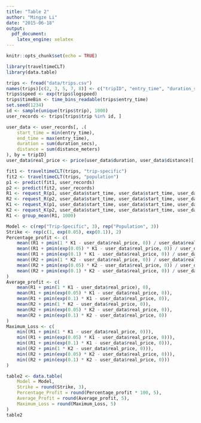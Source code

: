 ```yaml
---
title: "Table 2"
author: "Mingze Li"
date: "2015-06-18"
output:
  pdf_document:
    latex_engine: xelatex
---
```

```r
knitr::opts_chunk$set(echo = TRUE)
```
```r
library(traveltimeCLT)
library(data.table)
```

```r
trips <- fread("data/trips.csv")
names(trips)[c(2, 3, 5, 7, 8)] <- c("tripID", "entry_time", "duration_secs", "distance_meters", "linkID")
trips$speed <- exp(trips$logspeed)
trips$timeBin <- time_bins_readable(trips$entry_time)
set.seed(1234)
id <- sample(unique(trips$trip), 1000)
user_records <- trips[trips$trip %in% id, ]
```

```r
user_data <- user_records[, .(
    start_time = min(entry_time),
    end_time = max(entry_time),
    duration = sum(duration_secs),
    distance = sum(distance_meters)
), by = tripID]
user_data$real_price <- price(user_data$duration, user_data$distance)[, 1]
```


```r
fit1 <- traveltimeCLT(trips, "trip-specific")
fit2 <- traveltimeCLT(trips, "population")
p1 <- predict(fit1, user_records)
p2 <- predict(fit2, user_records)
R1 <- request_R(p1, user_data$start_time, user_data$start_time, user_data$distance, risk_free = 0)
R2 <- request_R(p2, user_data$start_time, user_data$start_time, user_data$distance, risk_free = 0)
K1 <- request_K(p1, user_data$start_time, user_data$start_time, user_data$distance, risk_free = 0)
K2 <- request_K(p2, user_data$start_time, user_data$start_time, user_data$distance, risk_free = 0)
R1 <- group_mean(R1, 1000)
```

```r
Model <- c(rep("Trip-Specific", 3), rep("Population", 3))
Strike <- rep(c(1, exp(0.05), exp(0.1)), 2)
Percentage_profit <- c(
    mean((R1 + pmin(1 * K1 - user_data$real_price, 0)) / user_data$real_price),
    mean((R1 + pmin(exp(0.05) * K1 - user_data$real_price, 0)) / user_data$real_price),
    mean((R1 + pmin(exp(0.1) * K1 - user_data$real_price, 0)) / user_data$real_price),
    mean((R2 + pmin(1 * K2 - user_data$real_price, 0)) / user_data$real_price),
    mean((R2 + pmin(exp(0.05) * K2 - user_data$real_price, 0)) / user_data$real_price),
    mean((R2 + pmin(exp(0.1) * K2 - user_data$real_price, 0)) / user_data$real_price)
)
Average_profit <- c(
    mean(R1 + pmin(1 * K1 - user_data$real_price), 0),
    mean(R1 + pmin(exp(0.05) * K1 - user_data$real_price, 0)),
    mean(R1 + pmin(exp(0.1) * K1 - user_data$real_price, 0)),
    mean(R2 + pmin(1 * K2 - user_data$real_price, 0)),
    mean(R2 + pmin(exp(0.05) * K2 - user_data$real_price, 0)),
    mean(R2 + pmin(exp(0.1) * K2 - user_data$real_price, 0))
)
Maximum_Loss <- c(
    min((R1 + pmin(1 * K1 - user_data$real_price, 0))),
    min((R1 + pmin(exp(0.05) * K1 - user_data$real_price, 0))),
    min((R1 + pmin(exp(0.1) * K1 - user_data$real_price, 0))),
    min((R2 + pmin(1 * K2 - user_data$real_price, 0))),
    min((R2 + pmin(exp(0.05) * K2 - user_data$real_price, 0))),
    min((R2 + pmin(exp(0.1) * K2 - user_data$real_price, 0)))
)
```

```r
table2 <- data.table(
    Model = Model,
    Strike = round(Strike, 3),
    Percentage_Profit = round(Percentage_profit * 100, 5),
    Average_Profit = round(Average_profit, 5),
    Maximum_Loss = round(Maximum_Loss, 5)
)
table2
```